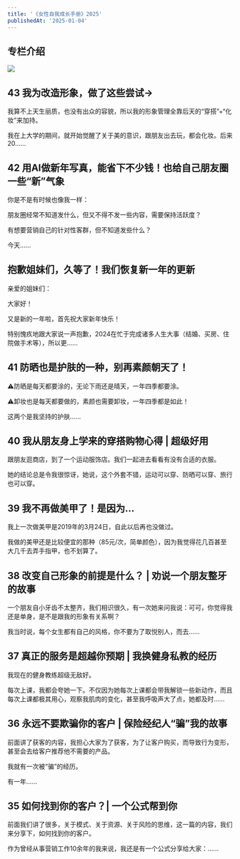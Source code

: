 ```yaml
---
title: '《女性自我成长手册》2025'
publishedAt: '2025-01-04'
---
```


## 专栏介绍

![](https://static.xiaobot.net/file/2024-03-08/48766/487aacf19395bd2101e08880db2bf0d8.jpeg)

## 43 我为改造形象，做了这些尝试→
我算不上天生丽质，也没有出众的容貌，所以我的形象管理全靠后天的“穿搭”+“化妆”来加持。 

我在上大学的期间，就开始觉醒了关于美的意识，跟朋友出去玩，都会化妆。后来20......

## 42 用AI做新年写真，能省下不少钱！也给自己朋友圈一些“新”气象
你是不是有时候也像我一样：

朋友圈经常不知道发什么，但又不得不发一些内容，需要保持活跃度？

有想要营销自己的针对性客群，但不知道发些什么？

今天......

## 抱歉姐妹们，久等了！我们恢复新一年的更新
亲爱的姐妹们：

大家好！

又是新的一年啦，首先祝大家新年快乐！

特别愧疚地跟大家说一声抱歉，2024在忙于完成诸多人生大事（结婚、买房、住院做手术等），所以更......

## 41 防晒也是护肤的一种，别再素颜朝天了！
⚠️防晒是每天都要涂的，无论下雨还是晴天，一年四季都要涂。

⚠️卸妆也是每天都要做的，素颜也需要卸妆，一年四季都是如此！

这两个是我坚持的护肤......

## 40 我从朋友身上学来的穿搭购物心得 | 超级好用
跟朋友逛商店，到了一个运动服饰店。我们一起进去看看有没有合适的衣服。

她的结论总是令我很惊讶，她说，这个外套不错，运动可以穿、防晒可以穿、旅行也可以穿。



## 39 我不再做美甲了！是因为...
我上一次做美甲是2019年的3月24日，自此以后再也没做过。

我做的美甲还是比较便宜的那种（85元/次，简单颜色），因为我觉得花几百甚至大几千去弄手指甲，也不划算了。

## 38 改变自己形象的前提是什么？ | 劝说一个朋友整牙的故事
一个朋友自小牙齿不太整齐，我们相识很久，有一次她来问我说：可可，你觉得我还是单身，是不是跟我的形象有关系啊？

我当时说，每个女生都有自己的风格，你不要为了取悦别人，而去......

## 37 真正的服务是超越你预期 | 我换健身私教的经历
我现在的健身教练超级无敌好。

每次上课，我都会夸她一下。不仅因为她每次上课都会带我解锁一些新动作，而且每次上课都极其用心，观察我肌肉的变化，甚至我呼吸声大了点，她都及时......

## 36 永远不要欺骗你的客户 | 保险经纪人“骗”我的故事
前面讲了获客的内容，我担心大家为了获客，为了让客户购买，而导致行为变形，甚至会去给客户推荐他不需要的产品。

我就有一次被“骗”的经历。

有一年......

## 35 如何找到你的客户？| 一个公式帮到你
前面我们讲了很多，关于模式、关于资源、关于风险的思维，这一篇的内容，我们来分享下，如何找到你的客户。

作为曾经从事营销工作10余年的我来说，我还是有一个公式分享给大家：......

